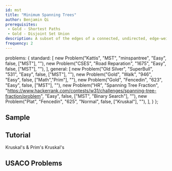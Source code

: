 ```yaml
---
id: mst
title: "Minimum Spanning Trees"
author: Benjamin Qi
prerequisites: 
 - Gold - Shortest Paths
 - Gold - Disjoint Set Union
description: A subset of the edges of a connected, undirected, edge-weighted graph that connects all the vertices to each other of minimum total weight, where no cycles are allowed.
frequency: 2
---
```



  problems: {
    standard: [
      new Problem("Kattis", "MST", "minspantree", "Easy", false, ["MST"], ""),
      new Problem("CSES", "Road Reparation", "1675", "Easy", false, ["MST"], ""),
    ],
    general: [
      new Problem("Old Silver", "SuperBull", "531", "Easy", false, ["MST"], ""),
      new Problem("Gold", "Walk", "946", "Easy", false, ["Math","Prim"], ""),
      new Problem("Gold", "Fencedin", "623", "Easy", false, ["MST"], ""),
      new Problem("HR", "Spanning Tree Fraction", "https://www.hackerrank.com/contests/w31/challenges/spanning-tree-fraction/problem", "Easy", false, ["MST", "Binary Search"], ""),
      new Problem("Plat", "Fencedin", "625", "Normal", false, ["Kruskal"], ""),
    ],
  }
};

## Sample

<problems-list problems={metadata.problems.standard} />

## Tutorial

<resources>
  <resource source="CPH" title="15 - Spanning Trees" starred>Kruskal's & Prim's</resource>
  <resource source="PAPS" title="12.4">Kruskal's</resource>
  <resource source="cp-algo" title="Prim's" url="graph/mst_prim.html"></resource>
  <resource source="cp-algo" title="Kruskal's" url="graph/mst_kruskal.html"></resource>
  <resource source="cp-algo" title="Kruskal's" url="graph/mst_kruskal_with_dsu.html"></resource>
</resources>

## USACO Problems

<problems-list problems={metadata.problems.general} />